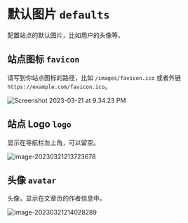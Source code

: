 # 默认图片 `defaults`

配置站点的默认图片，比如用户的头像等。

## 站点图标 `favicon`

请写到你站点图标的路径，比如 `/images/favicon.ico` 或者外链 `https://example.com/favicon.ico`。

![Screenshot 2023-03-21 at 9.34.23 PM](https://evan.beee.top/img/2023/03/21/2230cd8f61c9e07109113aab9539d8cf.png)

## 站点 Logo `logo`

显示在导航栏左上角，可以留空。

![image-20230321213723678](https://evan.beee.top/img/2023/03/21/cff6f1d8714a6e801806d564886c9c9a.png)

## 头像 `avatar`

头像，显示在文章页的作者信息中。

![image-20230321214028289](https://evan.beee.top/img/2023/03/21/789d405efa91a67e6a84a71a247346e4.png)

